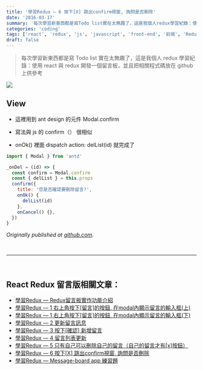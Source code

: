 ```yaml
---
title: '學習Redux — 6 按下[X] 跳出confirm視窗, 詢問是否刪除'
date: '2016-03-17'
summary: '每次學習新東西都是寫Todo list實在太無趣了，這是我個人redux學習紀錄：使用react與redux開發一個留言板，並且把相關程式碼放在github上供參考'
categories: 'coding'
tags: ['react', 'redux', 'js', 'javascript', 'front-end', '前端', 'Redux留言板系列']
draft: false
---
```


> 每次學習新東西都是寫 Todo list 實在太無趣了，這是我個人 redux 學習紀錄：使用 react 與 redux 開發一個留言板，並且把相關程式碼放在 github 上供參考

![](/static/images/blog/react-redux-messageboard/0_0yC0iqoWA2beBzrY.png)

## View

- 這裡用到 ant design 的元件 Modal.confirm

- 寫法與 js 的 confirm（） 很相似

- onOk() 裡面 dispatch action: delList(id) 就完成了

```js showLineNumbers
import { Modal } from 'antd'

_onDel = (id) => {
  const confirm = Modal.confirm
  const { delList } = this.props
  confirm({
    title: '您是否確認要刪除留言?',
    onOk() {
      delList(id)
    },
    onCancel() {},
  })
}
```

_Originally published at [github.com](https://github.com/justin3737/redux-message-board/issues/6)._

<br />
<hr />
<br />

## React Redux 留言版相關文章：

- <a href="/blog/react-redux-messageboard/react-redux-messageboard-0-intro">
    學習Redux — Redux留言板實作功能介紹
  </a>
  <br />
- <a href="/blog/react-redux-messageboard/react-redux-messageboard-1">
    學習Redux — 1 右上角按下[留言]的按鈕, 在modal內顯示留言的輸入框(上)
  </a>
  <br />
- <a href="/blog/react-redux-messageboard/react-redux-messageboard-1-2">
    學習Redux — 1 右上角按下[留言]的按鈕, 在modal內顯示留言的輸入框(下)
  </a>
  <br />
- <a href="/blog/react-redux-messageboard/react-redux-messageboard-2">學習Redux — 2 更新留言訊息</a>
  <br />
- <a href="/blog/react-redux-messageboard/react-redux-messageboard-3">
    學習Redux — 3 按下[確認] 新增留言
  </a>
  <br />
- <a href="/blog/react-redux-messageboard/react-redux-messageboard-4">學習Redux — 4 留言列表更新</a>
  <br />
- <a href="/blog/react-redux-messageboard/react-redux-messageboard-5">
    學習Redux — 5 只有自己可以刪除自己的留言（自己的留言才有[x]按鈕）
  </a>
  <br />
- <a href="/blog/react-redux-messageboard/react-redux-messageboard-6">
    學習Redux — 6 按下[X] 跳出confirm視窗, 詢問是否刪除
  </a>
  <br />
- <a href="/blog/react-redux-messageboard/react-redux-messageboard-7-practice/">
    學習Redux — Message-board app 練習題
  </a>
  <br />
